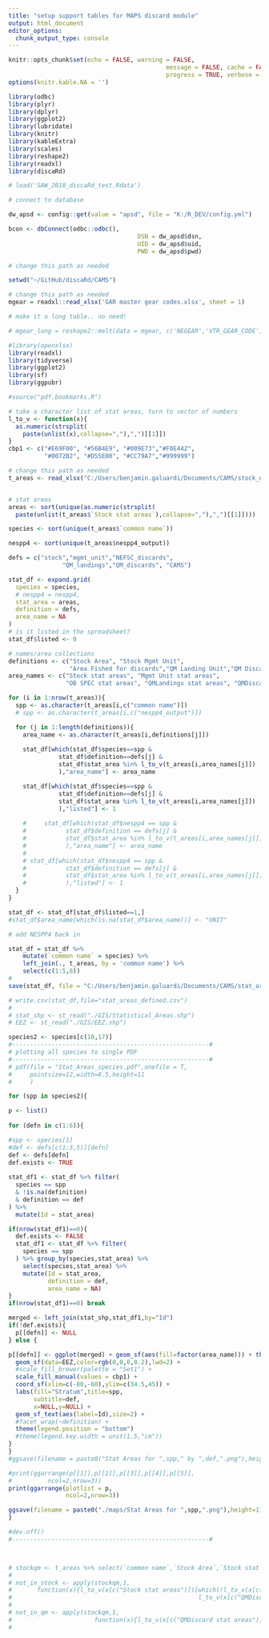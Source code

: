 ```yaml
---
title: "setup support tables for MAPS discard module"
output: html_document
editor_options: 
  chunk_output_type: console
---
```


```r
knitr::opts_chunk$set(echo = FALSE, warning = FALSE, 
											message = FALSE, cache = FALSE,
											progress = TRUE, verbose = FALSE, fig.width = 12, fig.height = 8)
options(knitr.kable.NA = '')

```

```r
library(odbc)
library(plyr)
library(dplyr)
library(ggplot2)
library(lubridate)
library(knitr)
library(kableExtra)
library(scales)
library(reshape2)
library(readxl)
library(discaRd)

# load('SAW_2018_discaRd_test.Rdata')

# connect to database

dw_apsd <- config::get(value = "apsd", file = "K:/R_DEV/config.yml")

bcon <- dbConnect(odbc::odbc(), 
									DSN = dw_apsd$dsn, 
									UID = dw_apsd$uid, 
									PWD = dw_apsd$pwd)

```

```r
# change this path as needed

setwd("~/GitHub/discaRd/CAMS")

# change this path as needed
mgear = readxl::read_xlsx('GAR master gear codes.xlsx', sheet = 1)

# make it a long table.. no need!

# mgear_long = reshape2::melt(data = mgear, c('NEGEAR','VTR_GEAR_CODE'))

```

```r
#library(openxlsx)
library(readxl)
library(tidyverse)
library(ggplot2)
library(sf)
library(ggpubr)

#source("pdf.bookmarks.R")

# take a character list of stat areas, turn to vector of numbers
l_to_v <- function(x){
  as.numeric(strsplit(
    paste(unlist(x),collapse=","),",")[[1]])
}
cbp1 <- c("#E69F00", "#56B4E9", "#009E73","#F0E442", 
          "#0072B2", "#D55E00", "#CC79A7","#999999")

# change this path as needed
t_areas <- read_xlsx("C:/Users/benjamin.galuardi/Documents/CAMS/stock_definition_list_statareas.xlsx")


# stat areas
areas <- sort(unique(as.numeric(strsplit(
  paste(unlist(t_areas$`Stock stat areas`),collapse=","),",")[[1]])))

species <- sort(unique(t_areas$`common name`))

nespp4 <- sort(unique(t_areas$nespp4_output))

defs = c("stock","mgmt_unit","NEFSC_discards",
               "QM_landings","QM_discards", "CAMS")

stat_df <- expand.grid(
  species = species,
  # nespp4 = nespp4,
  stat_area = areas,
  definition = defs,
  area_name = NA
)
# is it listed in the spreadsheet?
stat_df$listed <- 0

# names/area collections 
definitions <- c("Stock Area", "Stock Mgmt Unit", 
                 "Area Fished for discards","QM Landing Unit","QM Discard Unit", "CAMS unit")
area_names <- c("Stock stat areas", "Mgmt Unit stat areas",
                "OB SPEC stat areas", "QMLandings stat areas", "QMDiscard stat areas", "CAMS stat areas")

for (i in 1:nrow(t_areas)){
  spp <- as.character(t_areas[i,c("common name")])
  # spp <- as.character(t_areas[i,c("nespp4_output")])

  for (j in 1:length(definitions)){
    area_name <- as.character(t_areas[i,definitions[j]])
    
    stat_df[which(stat_df$species==spp &
              stat_df$definition==defs[j] &
              stat_df$stat_area %in% l_to_v(t_areas[i,area_names[j]])
              ),"area_name"] <- area_name

    stat_df[which(stat_df$species==spp &
              stat_df$definition==defs[j] &
              stat_df$stat_area %in% l_to_v(t_areas[i,area_names[j]])
              ),"listed"] <- 1
    
    #     stat_df[which(stat_df$nespp4 == spp &
    #           stat_df$definition == defs[j] &
    #           stat_df$stat_area %in% l_to_v(t_areas[i,area_names[j]])
    #           ),"area_name"] <- area_name
    # 
    # stat_df[which(stat_df$nespp4 == spp &
    #           stat_df$definition == defs[j] &
    #           stat_df$stat_area %in% l_to_v(t_areas[i,area_names[j]])
    #           ),"listed"] <- 1
  }
}

stat_df <- stat_df[stat_df$listed==1,]
#stat_df$area_name[which(is.na(stat_df$area_name))] <- "UNIT"

# add NESPP4 back in

stat_df = stat_df %>% 
	mutate(`common name` = species) %>% 
	left_join(., t_areas, by = 'common name') %>% 
	select(c(1:5,8)) 
# 
save(stat_df, file = "C:/Users/benjamin.galuardi/Documents/CAMS/stat_areas_defined.Rdata")

```


```r

# write.csv(stat_df,file="stat_areas_defined.csv")
# 
# stat_shp <- st_read("./GIS/Statistical_Areas.shp")
# EEZ <- st_read("./GIS/EEZ.shp")

species2 <- species[c(10,17)]
#-------------------------------------------------------#
# plotting all species to single PDF
#-------------------------------------------------------#
# pdf(file = "Stat_Areas_species.pdf",onefile = T,
#     pointsize=12,width=8.5,height=11
#     )

for (spp in species2){

p <- list()  
  
for (defn in c(1:6)){

#spp <- species[1]
#def <- defs[c(1:3,5)][defn]
def <- defs[defn]
def.exists <- TRUE
  
stat_df1 <- stat_df %>% filter(
  species == spp 
  & !is.na(definition)
  & definition == def
) %>%
  mutate(Id = stat_area)

if(nrow(stat_df1)==0){
  def.exists <- FALSE
  stat_df1 <- stat_df %>% filter(
    species == spp 
  ) %>% group_by(species,stat_area) %>%
    select(species,stat_area) %>%
    mutate(Id = stat_area,
           definition = def,
           area_name = NA)
}
if(nrow(stat_df1)==0) break

merged <- left_join(stat_shp,stat_df1,by="Id")
if(!def.exists){
  p[[defn]] <- NULL
} else {

p[[defn]] <- ggplot(merged) + geom_sf(aes(fill=factor(area_name))) + theme_minimal() +
  geom_sf(data=EEZ,color=rgb(0,0,0,0.2),lwd=2) +
  #scale_fill_brewer(palette = "Set1") + 
  scale_fill_manual(values = cbp1) +
  coord_sf(xlim=c(-80,-60),ylim=c(34.5,45)) +
  labs(fill="Stratum",title=spp,
       subtitle=def,
       x=NULL,y=NULL) + 
  geom_sf_text(aes(label=Id),size=2) + 
  #facet_wrap(~definition) +
  theme(legend.position = "bottom")
  #theme(legend.key.width = unit(1.5,"cm"))
}
}
#ggsave(filename = paste0("Stat Areas for ",spp," by ",def,".png"),height=4,width=5,dpi=300)

#print(ggarrange(p[[1]],p[[2]],p[[3]],p[[4]],p[[5]],
#          ncol=2,nrow=3))
print(ggarrange(plotlist = p,
                ncol=2,nrow=3))

ggsave(filename = paste0("./maps/Stat Areas for ",spp,".png"),height=11,width=8.5,dpi=300)
}

#dev.off()
#-------------------------------------------------------#



# stockqm <- t_areas %>% select(`common name`,`Stock Area`,`Stock stat areas`,QM,`QMDiscard stat areas`)
# 
# not_in_stock <- apply(stockqm,1,
#       function(x){l_to_v(x[c("Stock stat areas")])[which(!l_to_v(x[c("Stock stat areas")]) %in% 
#                                                    l_to_v(x[c("QMDiscard stat areas")]))]})
# 
# not_in_qm <- apply(stockqm,1,
#                       function(x){l_to_v(x[c("QMDiscard stat areas")])[which(!l_to_v(x[c("QMDiscard stat areas")]) %in% 
#                                                                            l_to_v(x[c("Stock stat areas")]))]})

```



